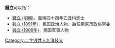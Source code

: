 '''錢立'''可以指：
* [[錢立_(明朝)|錢立 (明朝)]]，嘉靖四十四年乙丑科進士
* [[钱立_(1891年)|钱立 (1891年)]]，民国政治人物，后任南京市政协常委
* [[钱立_(1908年)|钱立 (1908年)]]，民国军事人物

{{disambig}}

[[Category:二字钱姓人名消歧义|Category:二字钱姓人名消歧义]]
